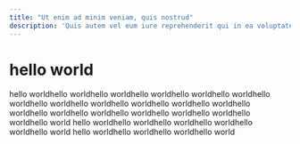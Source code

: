 ```yaml
---
title: "Ut enim ad minim veniam, quis nostrud"
description: 'Quis autem vel eum iure reprehenderit qui in ea voluptate velit esse quam nihil molestiae consequatu'
---
```


# hello world
hello worldhello worldhello worldhello worldhello worldhello worldhello worldhello worldhello worldhello worldhello worldhello worldhello worldhello worldhello worldhello worldhello worldhello worldhello worldhello world
hello worldhello worldhello worldhello worldhello worldhello world
hello worldhello worldhello worldhello world
